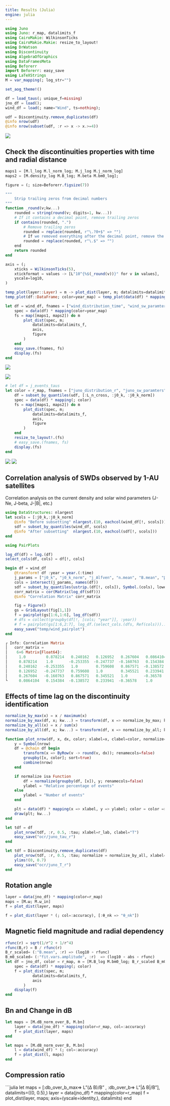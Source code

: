 ```yaml
---
title: Results (Julia)
engine: julia
---
```


```julia
using Juno
using Juno: r_map, datalimits_f
using CairoMakie: WilkinsonTicks
using CairoMakie.Makie: resize_to_layout!
using DrWatson
using Discontinuity
using AlgebraOfGraphics
using DataFramesMeta
using Beforerr
import Beforerr: easy_save
using LaTeXStrings
M = var_mapping(; log_str="")

set_aog_theme!()
```

```julia
df = load_taus(; unique_f=missing)
jno_df = load();
wind_df = load(; name="Wind", ts=nothing);
```

```julia
udf = Discontinuity.remove_duplicates(df)
@info nrow(udf)
@info nrow(subset(udf, :r => x -> x.>=4))
```

![](./02_waiting_time.ipynb)

## Check the discontinuities properties with time and radial distance

```julia
maps1 = [M.l_log M.l_norm_log; M.j_log M.j_norm_log]
maps2 = [M.density_log M.B_log; M.beta M.bm0_log];
```

```julia
figure = (; size=Beforerr.figsize(7))

"""
    Strip trailing zeros from decimal numbers
"""
function _round(v;kw...)
    rounded = string(round(v; digits=1, kw...))
    # If it contains a decimal point, remove trailing zeros
    if contains(rounded, ".")
        # Remove trailing zeros
        rounded = replace(rounded, r"\.?0+$" => "")
        # If we removed everything after the decimal point, remove the decimal point too
        rounded = replace(rounded, r"\.$" => "")
    end
    return rounded
end

axis = (; 
    xticks = WilkinsonTicks(5),
    xtickformat = values -> [L"10^{%$(_round(v))}" for v in values],
    yscale=log10,
)
```

```julia
temp_plot(layer::Layer) = m -> plot_dist(layer, m; datalimits=datalimits_f)
temp_plot(df::DataFrame; color=year_map) = temp_plot(data(df) * mapping(color=color))

let df = wind_df, fnames = ["wind_distribution_time", "wind_sw_paramters"]
    spec = data(df) * mapping(color=year_map)
    fs = map([maps1, maps2]) do m
        plot_dist(spec, m; 
            datalimits=datalimits_f,
            axis,
            figure
        )
    end
    easy_save.(fnames, fs)
    display.(fs)
end
```

![](../figures/wind_distribution_time.png)

![](../figures/wind_sw_paramters.png)

```julia
# let df = j_events_taus
let color = r_map, fnames = ["juno_distribution_r", "juno_sw_paramters"]
    df = subset_by_quantiles(udf, [:L_n_cross, :j0_k, :j0_k_norm])
    spec = data(df) * mapping(; color)
    fs = map([maps1, maps2]) do m
        plot_dist(spec, m; 
            datalimits=datalimits_f,
            axis,
            figure
        )
    end
    resize_to_layout!.(fs)
    # easy_save.(fnames, fs)
    display.(fs)
end
```

![](../figures/juno_distribution_r.png)
![](../figures/juno_sw_paramters.png)

## Correlation analysis of SWDs observed by 1-AU satellites

Correlation analysis on the current density and solar wind parameters (J-Ne, J-beta, J-|B|, etc.)


```julia
using DataStructures: nlargest
let scols = [:j0_k,:j0_k_norm]
    @info "Before subsetting" nlargest.(10, eachcol(wind_df[!, scols]))
    sdf = subset_by_quantiles(wind_df, scols)
    @info "After subsetting"  nlargest.(10, eachcol(sdf[!, scols]))
end
```

```julia
using PairPlots

log_df(df) = log.(df)
select_cols(df, cols) = df[!, cols]

begin df = wind_df
    @transform! df :year = year.(:time)
    j_params = ["j0_k", "j0_k_norm", "j_Alfven", "n.mean", "B.mean", "β"]
    cols = intersect(j_params, names(df))
    sdf = subset_by_quantiles(ustrip.(df[!, cols]), Symbol.(cols), lower=0.01, upper=0.99)
    corr_matrix = cor(Matrix(log_df(sdf)))
    @info "Correlation Matrix" corr_matrix

    fig = Figure()
    gs = GridLayout(fig[1,1])
    f = pairplot(gs[1:6,1:6], log_df(sdf))
    # dfs = collect(groupby(df[!, [cols; "year"]], :year))
    # f = pairplot(gs[1:6,2:7], log_df.(select_cols.(dfs, Ref(cols)))..., bottomleft=false, topright=true)
    easy_save("temp/wind_pairplot")
end
```

```julia
┌ Info: Correlation Matrix
│   corr_matrix =
│    6×6 Matrix{Float64}:
│     1.0         0.878214   0.240162   0.126952   0.267604   0.0864104
│     0.878214    1.0       -0.253355  -0.247737  -0.160763   0.154384
│     0.240162   -0.253355   1.0        0.759608   0.867571  -0.138572
│     0.126952   -0.247737   0.759608   1.0        0.345521   0.233941
│     0.267604   -0.160763   0.867571   0.345521   1.0       -0.36578
└     0.0864104   0.154384  -0.138572   0.233941  -0.36578    1.0
```

## Effects of time lag on the discontinuity identification

```julia
normalize_by_max(x) = x / maximum(x)
normalize_by_max(df, x; kw...) = transform(df, x => normalize_by_max; kw...)
normalize_by_all(x) = x / sum(x)
normalize_by_all(df, x; kw...) = transform(df, x => normalize_by_all; kw...)

function plot_nrow(df, x, dx, color; xlabel=x, clabel=color, normalize=normalize_by_max, plottype=Stairs, kw...)
    y = Symbol(nrow)
    df = @chain df begin
        transform(x => ByRow(v -> round(v, dx)); renamecols=false)
        groupby([x, color]; sort=true)
        combine(nrow)
    end

    if normalize isa Function
        df = normalize(groupby(df, [x]), y; renamecols=false)
        ylabel = "Relative percentage of events"
    else
        ylabel = "Number of events"
    end

    plt = data(df) * mapping(x => xlabel, y => ylabel; color = color => clabel) * visual(plottype)
    draw(plt; kw...)
end

let tdf = df
    plot_nrow(tdf, :r, 0.5, :tau; xlabel=r_lab, clabel="T")
    easy_save("ocr/juno_tau_r")
end

let tdf = Discontinuity.remove_duplicates(df)
    plot_nrow(tdf, :r, 0.5, :tau; normalize = normalize_by_all, xlabel=r_lab, clabel="T")
    ylims!(0, 0.7)
    easy_save("ocr/juno_T_r")
end
```

## Rotation angle

```julia
layer = data(jno_df) * mapping(color=r_map)
maps = [M.ω; M.ω_in]
f = plot_dist(layer, maps)
```


```julia
f = plot_dist(layer * (; col=:accuracy), [:θ_nk => "θ_nk"])
```

## Magnetic field magnitude and radial dependency

```julia
rfunc(r) = sqrt(1/r^2 + 1/r^4)
rfunc(B,r) = B / rfunc(r)
B_r_scaled= (:"B.mean", :r) => (log10 ∘ rfunc)
B_m0_scaled= (:"fit.vars.amplitude", :r)  => (log10 ∘ abs ∘ rfunc)
let df = jno_df, color = r_map, m = [M.B_log M.bm0_log; B_r_scaled B_m0_scaled]
    spec = data(df) * mapping(; color)
    f = plot_dist(spec, m; 
            datalimits=datalimits_f,
            axis
        )
    display(f)
end
```

## Bn and Change in dB

```julia
let maps = [M.dB_norm_over_B, M.bn]
    layer = data(jno_df) * mapping(color=r_map, col=:accuracy)
    f = plot_dist(layer, maps)
end
```


```julia
let maps = [M.dB_norm_over_B, M.bn]
    l = data(wind_df) * (; col=:accuracy)
    f = plot_dist(l, maps)
end
```


## Compression ratio

```julia
let maps = [:db_over_b_max=> L"\max(Δ B)/B" , :db_over_b=> L"|Δ B|/B"], datalimits=((0, 0.5),)
    layer = data(jno_df) * mapping(color=r_map)
    f = plot_dist(layer, maps; axis=(yscale=identity,), datalimits)
end